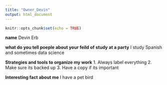 ```yaml
---
title: "Owner_Devin"
output: html_document
---
```


```r
knitr::opts_chunk$set(echo = TRUE)
```

**name**
Devin Erb

**what do you tell poeple about your feild of study at a party**
I study Spanish and sometimes data science

**Strategies and tools to organize my work**
1. Always label everything
2. Make sure its backed up
3. Have a copy if its important

**Interesting fact about me**
I have a pet bird